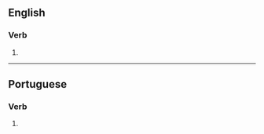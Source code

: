 ==English==

===Verb===
{{head|en|verb form}}

# {{en-third-person singular of|distaste}}

----

==Portuguese==

===Verb===
{{pt-verb-form}}

# {{pt-verb-form-of|distar}}